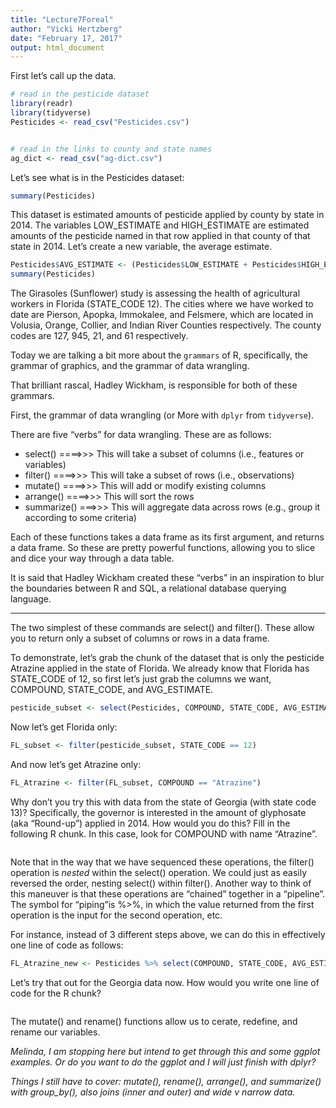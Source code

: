 ```yaml
---
title: "Lecture7Foreal"
author: "Vicki Hertzberg"
date: "February 17, 2017"
output: html_document
---
```


First let's call up the data. 

```r
# read in the pesticide dataset
library(readr)
library(tidyverse)
Pesticides <- read_csv("Pesticides.csv")


# read in the links to county and state names
ag_dict <- read_csv("ag-dict.csv")

```

Let's see what is in the Pesticides dataset:

```r
summary(Pesticides)
```

This dataset is estimated amounts of pesticide applied by county by state in 2014. The variables LOW_ESTIMATE and HIGH_ESTIMATE are estimated amounts of the pesticide named in that row applied in that county of that state in 2014. Let's create a new variable, the average estimate.

```r
Pesticides$AVG_ESTIMATE <- (Pesticides$LOW_ESTIMATE + Pesticides$HIGH_ESTIMATE)/2
summary(Pesticides)
```


The Girasoles (Sunflower) study is assessing the health of agricultural workers in Florida (STATE_CODE 12). The cities where we have worked to date are Pierson, Apopka, Immokalee, and Felsmere, which are located in Volusia, Orange, Collier, and Indian River Counties respectively. The county codes are 127, 945, 21, and 61 respectively. 

Today we are talking a bit more about the `grammars` of R, specifically, the grammar of graphics, and the grammar of data wrangling.

That brilliant rascal, Hadley Wickham, is responsible for both of these grammars. 

First, the grammar of data wrangling (or More with `dplyr` from `tidyverse`).

There are five "verbs" for data wrangling. These are as follows:

- select() ====>>> This will take a subset of columns (i.e., features or variables)
- filter() ====>>> This will take a subset of rows (i.e., observations)
- mutate() ====>>> This will add or modify existing columns
- arrange() ====>>> This will sort the rows
- summarize() ===>>> This will aggregate data across rows (e.g., group it according to some criteria)

Each of these functions takes a data frame as its first argument, and returns a data frame. So these are pretty powerful functions, allowing you to slice and dice your way through a data table. 

It is said that Hadley Wickham created these "verbs" in an inspiration to blur the boundaries between R and SQL, a relational database querying language. 

-------

The two simplest of these commands are select() and filter(). These allow you to return only a subset of columns or rows in a data frame. 


To demonstrate, let's grab the chunk of the dataset that is only the pesticide Atrazine applied in the state of Florida. We already know that Florida has STATE_CODE of 12, so first let's just grab the columns we want, COMPOUND, STATE_CODE, and AVG_ESTIMATE.

```r
pesticide_subset <- select(Pesticides, COMPOUND, STATE_CODE, AVG_ESTIMATE)
```

Now let's get Florida only:
```r
FL_subset <- filter(pesticide_subset, STATE_CODE == 12)
```

And now let's get Atrazine only:

```r
FL_Atrazine <- filter(FL_subset, COMPOUND == "Atrazine")
```

Why don't you try this with data from the state of Georgia (with state code 13)? Specifically, the governor is interested in the amount of glyphosate (aka "Round-up") applied in 2014. How would you do this? Fill in the following R chunk. In this case, look for COMPOUND with name "Atrazine".

```r

```

Note that in the way that we have sequenced these operations, the filter() operation is *nested* within the select() operation. We could just as easily reversed the order, nesting select() within filter(). Another way to think of this maneuver is that these operations are "chained" together in a "pipeline". The symbol for "piping"is %>%, in which the value returned from the first operation is the input for the second operation, etc.

For instance, instead of 3 different steps above, we can do this in effectively one line of code as follows:

```r
FL_Atrazine_new <- Pesticides %>% select(COMPOUND, STATE_CODE, AVG_ESTIMATE) %>% filter(STATE_CODE == 12 & COMPOUND == "Atrazine")
```
 
Let's try that out for the Georgia data now. How would you write one line of code for the R chunk?

```r

```

The mutate() and rename() functions allow us to cerate, redefine, and rename our variables. 

*Melinda, I am stopping here but intend to get through this and some ggplot examples. Or do you want to do the ggplot and I will just finish with dplyr?*

*Things I still have to cover: mutate(), rename(), arrange(), and summarize() with group_by(), also joins (inner and outer) and wide v narrow data.*

